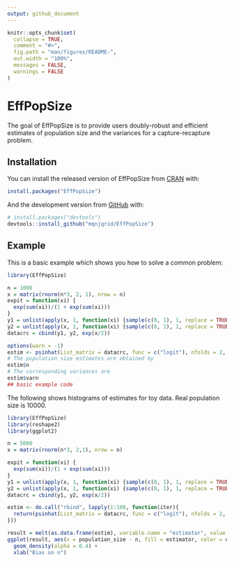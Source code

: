```yaml
---
output: github_document
---
```


<!-- README.md is generated from README.Rmd. Please edit that file -->

```r
knitr::opts_chunk$set(
  collapse = TRUE,
  comment = "#>",
  fig.path = "man/figures/README-",
  out.width = "100%",
  messages = FALSE,
  warnings = FALSE
)
```

# EffPopSize

<!-- badges: start -->
<!-- badges: end -->

The goal of EffPopSize is to provide users doubly-robust and efficient estimates of population size and the variances for a capture-recapture problem.

## Installation

You can install the released version of EffPopSize from [CRAN](https://CRAN.R-project.org) with:

``` r
install.packages("EffPopSize")
```

And the development version from [GitHub](https://github.com/) with:

``` r
# install.packages("devtools")
devtools::install_github("mqnjqrid/EffPopSize")
```
## Example

This is a basic example which shows you how to solve a common problem:

```r
library(EffPopSize)

n = 1000
x = matrix(rnorm(n*3, 2, 1), nrow = n)
expit = function(xi) {
  exp(sum(xi))/(1 + exp(sum(xi)))
}
y1 = unlist(apply(x, 1, function(xi) {sample(c(0, 1), 1, replace = TRUE, prob = c( 1 - expit(-0.6 + 0.4*xi), expit(-0.6 + 0.4*xi)))}))
y2 = unlist(apply(x, 1, function(xi) {sample(c(0, 1), 1, replace = TRUE, prob = c( 1 - expit(-0.6 + 0.3*xi), expit(-0.6 + 0.3*xi)))}))
datacrc = cbind(y1, y2, exp(x/2))

options(warn = -1)
estim <- psinhat(List_matrix = datacrc, func = c("logit"), nfolds = 2, K = 2)
# The population size estimates are obtained by
estim$n
# The corresponding variances are
estim$varn
## basic example code
```

The following shows histograms of estimates for toy data. Real population size is 10000.

```r
library(EffPopSize)
library(reshape2)
library(ggplot2)

n = 5000
x = matrix(rnorm(n*3, 2,1), nrow = n)

expit = function(xi) {
  exp(sum(xi))/(1 + exp(sum(xi)))
}
y1 = unlist(apply(x, 1, function(xi) {sample(c(0, 1), 1, replace = TRUE, prob = c( 1 - expit(-0.6 + 0.4*xi), expit(-0.6 + 0.4*xi)))}))
y2 = unlist(apply(x, 1, function(xi) {sample(c(0, 1), 1, replace = TRUE, prob = c( 1 - expit(-0.6 + 0.3*xi), expit(-0.6 + 0.3*xi)))}))
datacrc = cbind(y1, y2, exp(x/2))

estim <- do.call("rbind", lapply(1:100, function(iter){
  return(psinhat(List_matrix = datacrc, func = c("logit"), nfolds = 2, eps = 0.01)$n)
}))

result = melt(as.data.frame(estim), variable.name = "estimator", value.name = "population_size")
ggplot(result, aes(x = population_size - n, fill = estimator, color = estimator)) +
  geom_density(alpha = 0.4) +
  xlab("Bias on n")

```
